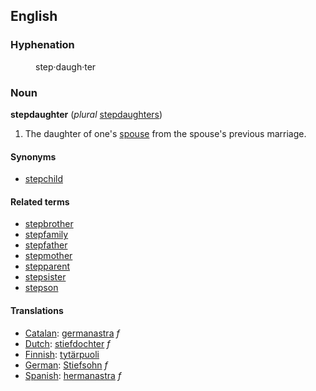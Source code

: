 == English ==

=== Hyphenation ===

:step&middot;daugh&middot;ter

=== Noun ===

'''stepdaughter''' (''plural'' [[stepdaughters]])

# The daughter of one's [[spouse]] from the spouse's previous marriage.

==== Synonyms ====

*[[stepchild]]

==== Related terms ====

*[[stepbrother]]
*[[stepfamily]]
*[[stepfather]]
*[[stepmother]]
*[[stepparent]]
*[[stepsister]]
*[[stepson]]

==== Translations ====
*[[Catalan]]: [[germanastra]] ''f''
*[[Dutch]]: [[stiefdochter]] ''f''
*[[Finnish]]: [[tytärpuoli]]
*[[German]]: [[Stiefsohn]] ''f''
*[[Spanish]]: [[hermanastra]] ''f''